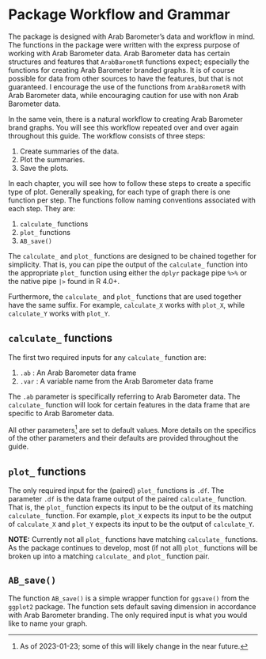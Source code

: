 # Package Workflow and Grammar {- #package-workflow}

The package is designed with Arab Barometer's data and workflow in mind. The functions in the package were written with the express purpose of working with Arab Barometer data. Arab Barometer data has certain structures and features that `ArabBarometR` functions expect; especially the functions for creating Arab Barometer branded graphs. It is of course possible for data from other sources to have the features, but that is not guaranteed. I encourage the use of the functions from `ArabBarometR` with Arab Barometer data, while encouraging caution for use with non Arab Barometer data.

In the same vein, there is a natural workflow to creating Arab Barometer brand graphs. You will see this workflow repeated over and over again throughout this guide. The workflow consists of three steps:

1. Create summaries of the data.
2. Plot the summaries.
3. Save the plots.

In each chapter, you will see how to follow these steps to create a specific type of plot. Generally speaking, for each type of graph there is one function per step. The functions follow naming conventions associated with each step. They are:

1. `calculate_` functions
2. `plot_` functions
3. `AB_save()`


The `calculate_` and `plot_` functions are designed to be chained together for simplicity. That is, you can pipe the output of the `calculate_` function into the appropriate `plot_` function using either the `dplyr` package pipe `%>%` or the native pipe `|>` found in R 4.0+.

Furthermore, the `calculate_` and `plot_` functions that are used together have the same suffix. For example, `calculate_X` works with `plot_X`, while `calculate_Y` works with `plot_Y`.


## `calculate_` functions {-}

The first two required inputs for any `calculate_` function are:

1. `.ab` : An Arab Barometer data frame
2. `.var` : A variable name from the Arab Barometer data frame

The `.ab` parameter is specifically referring to Arab Barometer data. The `calculate_` function will look for certain features in the data frame that are specific to Arab Barometer data.

All other parameters^[As of 2023-01-23; some of this will likely change in the near future.] are set to default values. More details on the specifics of the other parameters and their defaults are provided throughout the guide.

## `plot_` functions {-}

The only required input for the (paired) `plot_` functions is `.df`. The parameter `.df` is the data frame output of the paired `calculate_` function. That is, the `plot_` function expects its input to be the output of its matching `calculate_` function. For example, `plot_X` expects its input to be the output of `calculate_X` and `plot_Y` expects its input to be the output of `calculate_Y`.

**NOTE:** Currently not all `plot_` functions have matching `calculate_` functions. As the package continues to develop, most (if not all) `plot_` functions will be broken up into a matching `calculate_` and `plot_` function pair. 


## `AB_save()` {-}

The function `AB_save()` is a simple wrapper function for `ggsave()` from the `ggplot2` package. The function sets default saving dimension in accordance with Arab Barometer branding. The only required input is what you would like to name your graph.



